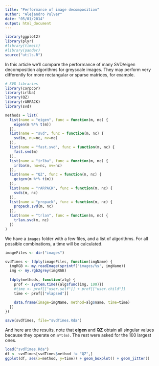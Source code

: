 ```yaml
---
title: "Performance of image decomposition"
author: "Alejandro Pulver"
date: "05/01/2014"
output: html_document
---
```


```r
library(ggplot2)
library(plyr)
#library(timeit)
#library(pander)
source("utils.R")
```

In this article we'll compare the performance of many SVD/eigen decomposition algorithms for greyscale images. They may perform very differently for more rectangular or sparse matrices, for example.

```r
# SVD libraries
library(corpcor)
library(irlba)
library(QZ)
library(rARPACK)
library(svd)

methods = list(
  list(name = "eigen", func = function(m, nc) {
    eigen(m %*% t(m))
  }),
  list(name = "svd", func = function(m, nc) {
    svd(m, nu=nc, nv=nc)
  }),
  list(name = "fast.svd", func = function(m, nc) {
    fast.svd(m)
  }),
  list(name = "irlba", func = function(m, nc) {
    irlba(m, nu=nc, nv=nc)
  }),
  list(name = "QZ", func = function(m, nc) {
    geigen(m %*% t(m))
  }),
  list(name = "rARPACK", func = function(m, nc) {
    svds(m, nc)
  }),
  list(name = "propack", func = function(m, nc) {
    propack.svd(m, nc)
  }),
  list(name = "trlan", func = function(m, nc) {
    trlan.svd(m, nc)
  })
)
```

We have a `images` folder with a few files, and a list of algorithms. For all possible combinations, a time will be calculated.

```r
imageFiles <- dir("images")

svdTimes <- ldply(imageFiles, function(imgName) {
  imgRGB <- my.readImage(sprintf("images/%s", imgName))
  img <- my.rgb2grey(imgRGB)
  
  ldply(methods, function(alg) {  
    prof <- system.time({alg$func(img, 100)})
    #time <- prof[["user.self"]] + prof[["user.child"]]
    time <- prof[["elapsed"]]
    
    data.frame(image=imgName, method=alg$name, time=time)
  })
})

save(svdTimes, file="svdTimes.Rda")
```

And here are the results, note that **eigen** and **QZ** obtain all singular values because they operate on `m*t(m)`. The rest were asked for the 100 largest ones.

```r
load("svdTimes.Rda")
df <- svdTimes[svdTimes$method != "QZ",]
ggplot(df, aes(x=method, y=time)) + geom_boxplot() + geom_jitter()
```